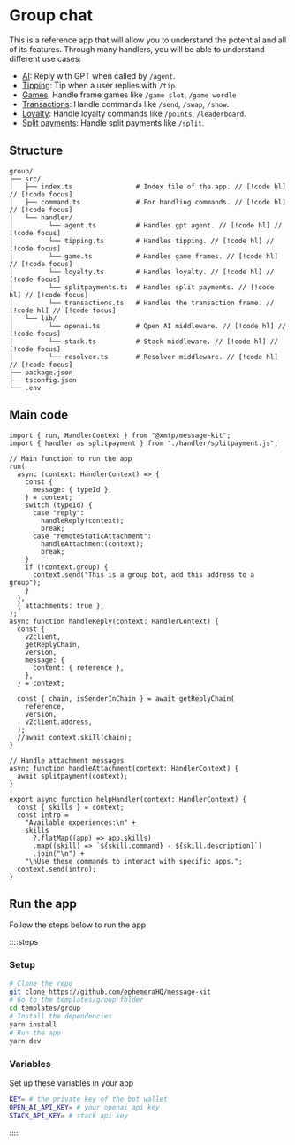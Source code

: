 # Group chat

This is a reference app that will allow you to understand the potential and all of its features. Through many handlers, you will be able to understand different use cases:

- [AI](/templates/group/agents): Reply with GPT when called by `/agent`.
- [Tipping](/templates/group/tipping): Tip when a user replies with `/tip`.
- [Games](/templates/group/games): Handle frame games like `/game slot`, `/game wordle`
- [Transactions](/templates/group/transactions): Handle commands like `/send`, `/swap`, `/show`.
- [Loyalty](/templates/group/loyalty): Handle loyalty commands like `/points`, `/leaderboard`.
- [Split payments](/templates/group/splitpayments): Handle split payments like `/split`.

## Structure

```
group/
├── src/
│   ├── index.ts                # Index file of the app. // [!code hl] // [!code focus]
│   ├── command.ts              # For handling commands. // [!code hl] // [!code focus]
│   └── handler/
│         └── agent.ts          # Handles gpt agent. // [!code hl] // [!code focus]
│         └── tipping.ts        # Handles tipping. // [!code hl] // [!code focus]
│         └── game.ts           # Handles game frames. // [!code hl] // [!code focus]
│         └── loyalty.ts        # Handles loyalty. // [!code hl] // [!code focus]
│         └── splitpayments.ts  # Handles split payments. // [!code hl] // [!code focus]
│         └── transactions.ts   # Handles the transaction frame. // [!code hl] // [!code focus]
│   └── lib/
│         └── openai.ts         # Open AI middleware. // [!code hl] // [!code focus]
│         └── stack.ts          # Stack middleware. // [!code hl] // [!code focus]
│         └── resolver.ts       # Resolver middleware. // [!code hl] // [!code focus]
├── package.json
├── tsconfig.json
└── .env
```

## Main code

```tsx [src/index.ts]
import { run, HandlerContext } from "@xmtp/message-kit";
import { handler as splitpayment } from "./handler/splitpayment.js";

// Main function to run the app
run(
  async (context: HandlerContext) => {
    const {
      message: { typeId },
    } = context;
    switch (typeId) {
      case "reply":
        handleReply(context);
        break;
      case "remoteStaticAttachment":
        handleAttachment(context);
        break;
    }
    if (!context.group) {
      context.send("This is a group bot, add this address to a group");
    }
  },
  { attachments: true },
);
async function handleReply(context: HandlerContext) {
  const {
    v2client,
    getReplyChain,
    version,
    message: {
      content: { reference },
    },
  } = context;

  const { chain, isSenderInChain } = await getReplyChain(
    reference,
    version,
    v2client.address,
  );
  //await context.skill(chain);
}

// Handle attachment messages
async function handleAttachment(context: HandlerContext) {
  await splitpayment(context);
}

export async function helpHandler(context: HandlerContext) {
  const { skills } = context;
  const intro =
    "Available experiences:\n" +
    skills
      ?.flatMap((app) => app.skills)
      .map((skill) => `${skill.command} - ${skill.description}`)
      .join("\n") +
    "\nUse these commands to interact with specific apps.";
  context.send(intro);
}
```

## Run the app

Follow the steps below to run the app

::::steps

### Setup

```bash [cmd]
# Clone the repo
git clone https://github.com/ephemeraHQ/message-kit
# Go to the templates/group folder
cd templates/group
# Install the dependencies
yarn install
# Run the app
yarn dev
```

### Variables

Set up these variables in your app

```bash [cmd]
KEY= # the private key of the bot wallet
OPEN_AI_API_KEY= # your openai api key
STACK_API_KEY= # stack api key
```

::::
